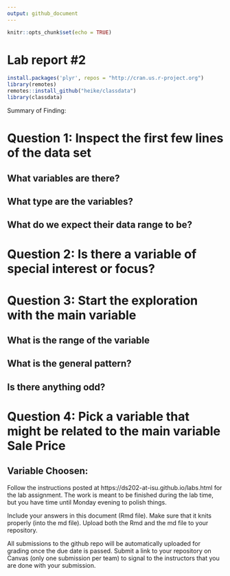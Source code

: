 ```yaml
---
output: github_document
---
```


<!-- README.md is generated from README.Rmd. Please edit the README.Rmd file -->


```r
knitr::opts_chunk$set(echo = TRUE)
```

# Lab report #2

```r

install.packages('plyr', repos = "http://cran.us.r-project.org")
library(remotes)
remotes::install_github("heike/classdata")
library(classdata)

```


Summary of Finding: 


# Question 1: Inspect the first few lines of the data set

## What variables are there?


## What type are the variables?


## What do we expect their data range to be? 



# Question 2: Is there a variable of special interest or focus?



# Question 3: Start the exploration with the main variable

## What is the range of the variable 


## What is the general pattern?


## Is there anything odd?



# Question 4: Pick a variable that might be related to the main variable Sale Price 

## Variable Choosen: 



Follow the instructions posted at https://ds202-at-isu.github.io/labs.html for the lab assignment. The work is meant to be finished during the lab time, but you have time until Monday evening to polish things.

Include your answers in this document (Rmd file). Make sure that it knits properly (into the md file). Upload both the Rmd and the md file to your repository.  

All submissions to the github repo will be automatically uploaded for grading once the due date is passed.
Submit a link to your repository on Canvas (only one submission per team) to signal to the instructors that you are done with your submission.
